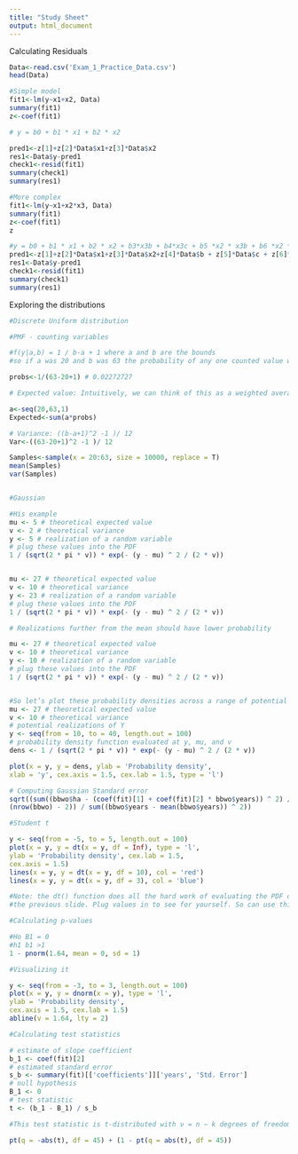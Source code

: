 ```yaml
---
title: "Study Sheet"
output: html_document
---
```


Calculating Residuals 
```r
Data<-read.csv('Exam_1_Practice_Data.csv')
head(Data)

#Simple model 
fit1<-lm(y~x1+x2, Data)
summary(fit1)
z<-coef(fit1)

# y = b0 + b1 * x1 + b2 * x2

pred1<-z[1]+z[2]*Data$x1+z[3]*Data$x2
res1<-Data$y-pred1
check1<-resid(fit1)
summary(check1)
summary(res1)

#More complex 
fit1<-lm(y~x1+x2*x3, Data)
summary(fit1)
z<-coef(fit1)
z

#y = b0 + b1 * x1 + b2 * x2 + b3*x3b + b4*x3c + b5 *x2 * x3b + b6 *x2 *x3c 
pred1<-z[1]+z[2]*Data$x1+z[3]*Data$x2+z[4]*Data$b + z[5]*Data$c + z[6]*Data$x2*Data$b+ z[7]*Data$x2*Data$c
res1<-Data$y-pred1
check1<-resid(fit1)
summary(check1)
summary(res1)


```

Exploring the distributions

```r
#Discrete Uniform distribution 

#PMF - counting variables 

#f(y|a,b) = 1 / b-a + 1 where a and b are the bounds 
#so if a was 20 and b was 63 the probability of any one counted value would be 

probs<-1/(63-20+1) # 0.02272727

# Expected value: Intuitively, we can think of this as a weighted average: we multiply all possible values of Y by its associated probability.

a<-seq(20,63,1)
Expected<-sum(a*probs)

# Variance: ((b-a+1)^2 -1 )/ 12
Var<-((63-20+1)^2 -1 )/ 12

Samples<-sample(x = 20:63, size = 10000, replace = T)
mean(Samples)
var(Samples)



```

```r
#Gaussian 

#His example 
mu <- 5 # theoretical expected value
v <- 2 # theoretical variance
y <- 5 # realization of a random variable
# plug these values into the PDF
1 / (sqrt(2 * pi * v)) * exp(- (y - mu) ^ 2 / (2 * v))


mu <- 27 # theoretical expected value
v <- 10 # theoretical variance
y <- 23 # realization of a random variable
# plug these values into the PDF
1 / (sqrt(2 * pi * v)) * exp(- (y - mu) ^ 2 / (2 * v))

# Realizations further from the mean should have lower probability 

mu <- 27 # theoretical expected value
v <- 10 # theoretical variance
y <- 10 # realization of a random variable
# plug these values into the PDF
1 / (sqrt(2 * pi * v)) * exp(- (y - mu) ^ 2 / (2 * v))


#So let’s plot these probability densities across a range of potential values
mu <- 27 # theoretical expected value
v <- 10 # theoretical variance
# potential realizations of Y
y <- seq(from = 10, to = 40, length.out = 100)
# probability density function evaluated at y, mu, and v
dens <- 1 / (sqrt(2 * pi * v)) * exp(- (y - mu) ^ 2 / (2 * v))

plot(x = y, y = dens, ylab = 'Probability density',
xlab = 'y', cex.axis = 1.5, cex.lab = 1.5, type = 'l')

# Computing Gaussian Standard error 
sqrt((sum((bbwo$ha - (coef(fit)[1] + coef(fit)[2] * bbwo$years)) ^ 2) /
(nrow(bbwo) - 2)) / sum((bbwo$years - mean(bbwo$years)) ^ 2))
```

```r
#Student t 

y <- seq(from = -5, to = 5, length.out = 100)
plot(x = y, y = dt(x = y, df = Inf), type = 'l',
ylab = 'Probability density', cex.lab = 1.5,
cex.axis = 1.5)
lines(x = y, y = dt(x = y, df = 10), col = 'red')
lines(x = y, y = dt(x = y, df = 3), col = 'blue')

#Note: the dt() function does all the hard work of evaluating the PDF on
#the previous slide. Plug values in to see for yourself. So can use this for Gaussian 
```


```r
#Calculating p-values 

#Ho B1 = 0
#h1 b1 >1
1 - pnorm(1.64, mean = 0, sd = 1)

#Visualizing it 

y <- seq(from = -3, to = 3, length.out = 100)
plot(x = y, y = dnorm(x = y), type = 'l',
ylab = 'Probability density',
cex.axis = 1.5, cex.lab = 1.5)
abline(v = 1.64, lty = 2)
```


```r
#Calculating test statistics

# estimate of slope coefficient
b_1 <- coef(fit)[2]
# estimated standard error
s_b <- summary(fit)[['coefficients']]['years', 'Std. Error']
# null hypothesis
B_1 <- 0
# test statistic
t <- (b_1 - B_1) / s_b

#This test statistic is t-distributed with ν = n − k degrees of freedom. Where k is the number of coefficients

pt(q = -abs(t), df = 45) + (1 - pt(q = abs(t), df = 45))



```





